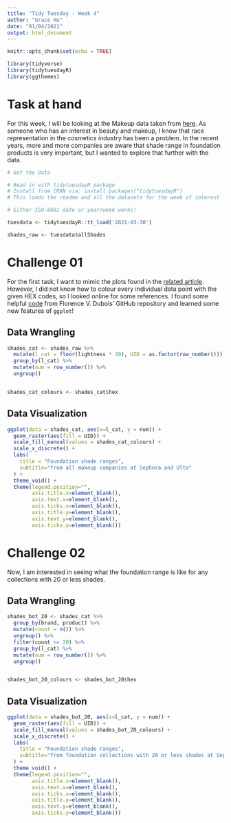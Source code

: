 ```yaml
---
title: "Tidy Tuesday - Week 4"
author: "Grace Hu"
date: "01/04/2021"
output: html_document
---
```


```r
knitr::opts_chunk$set(echo = TRUE)

library(tidyverse)
library(tidytuesdayR)
library(ggthemes)
```

# Task at hand

For this week, I will be looking at the Makeup data taken from [here](https://github.com/rfordatascience/tidytuesday/blob/master/data/2021/2021-03-30/readme.md). As someone who has an interest in beauty and makeup, I know that race representation in the cosmetics industry has been a problem. In the recent years, more and more companies are aware that shade range in foundation products is very important, but I wanted to explore that further with the data.

```r

# Get the Data

# Read in with tidytuesdayR package 
# Install from CRAN via: install.packages("tidytuesdayR")
# This loads the readme and all the datasets for the week of interest

# Either ISO-8601 date or year/week works!

tuesdata <- tidytuesdayR::tt_load('2021-03-30')

```

```r

shades_raw <- tuesdata$allShades

```

# Challenge 01

For the first task, I want to mimic the plots found in the [related article](https://pudding.cool/2021/03/foundation-names/). However, I did not know how to colour every individual data point with the given HEX codes, so I looked online for some references. I found some helpful [code](https://github.com/florencevdubois/MyTidyTuesdays/blob/master/code/2021.03.30.R) from Florence V. Dubois' GitHub repository and learned some new features of `ggplot`!

## Data Wrangling

```r

shades_cat <- shades_raw %>%
  mutate(l_cat = floor(lightness * 20), UID = as.factor(row_number())) %>%
  group_by(l_cat) %>%
  mutate(num = row_number()) %>% 
  ungroup()


shades_cat_colours <- shades_cat$hex

```

## Data Visualization

```r

ggplot(data = shades_cat, aes(x=l_cat, y = num)) +
  geom_raster(aes(fill = UID)) +
  scale_fill_manual(values = shades_cat_colours) +
  scale_x_discrete() +
  labs(
    title = "Foundation shade ranges",
    subtitle="from all makeup companies at Sephora and Ulta"
  ) +
  theme_void() +
  theme(legend.position="",
        axis.title.x=element_blank(),
        axis.text.x=element_blank(),
        axis.ticks.x=element_blank(),
        axis.title.y=element_blank(),
        axis.text.y=element_blank(),
        axis.ticks.y=element_blank()) 

```

# Challenge 02

Now, I am interested in seeing what the foundation range is like for any collections with 20 or less shades.

## Data Wrangling 

```r

shades_bot_20 <- shades_cat %>%
  group_by(brand, product) %>%
  mutate(count = n()) %>%
  ungroup() %>%
  filter(count <= 20) %>%
  group_by(l_cat) %>%
  mutate(num = row_number()) %>%
  ungroup()


shades_bot_20_colours <- shades_bot_20$hex

```

## Data Visualization

```r

ggplot(data = shades_bot_20, aes(x=l_cat, y = num)) +
  geom_raster(aes(fill = UID)) +
  scale_fill_manual(values = shades_bot_20_colours) +
  scale_x_discrete() +
  labs(
    title = "Foundation shade ranges",
    subtitle="from foundation collections with 20 or less shades at Sephora and Ulta"
  ) +
  theme_void() +
  theme(legend.position="",
        axis.title.x=element_blank(),
        axis.text.x=element_blank(),
        axis.ticks.x=element_blank(),
        axis.title.y=element_blank(),
        axis.text.y=element_blank(),
        axis.ticks.y=element_blank()) 


```
